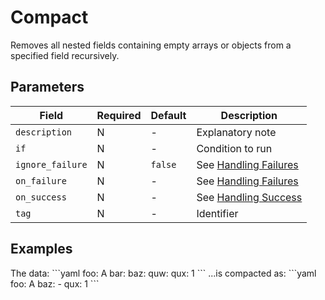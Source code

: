 # Compact

<Synopsis>
Removes all nested fields containing empty arrays or objects from a specified field recursively.
</Synopsis>

## Parameters

|Field|Required|Default|Description|
|---|---|---|---|
|`description`|N|-|Explanatory note|
|`if`|N|-|Condition to run|
|`ignore_failure`|N|`false`|See [Handling Failures](../handling-failures.mdx)|
|`on_failure`|N|-|See [Handling Failures](../handling-failures.mdx)|
|`on_success`|N|-|See [Handling Success](../handling-success.mdx)|
|`tag`|N|-|Identifier|

## Examples

<Example>
   <Description>
      The data:
   </Description>
   <SampleCode>
   ```yaml
   foo: A
   bar:
   baz:
      quw:
      qux: 1
   ```
   </SampleCode>
   <Description>
      ...is compacted as:
   </Description>
   <SampleCode>
   ```yaml
   foo: A
   baz:
      - qux: 1
   ```
   </SampleCode>
</Example>
